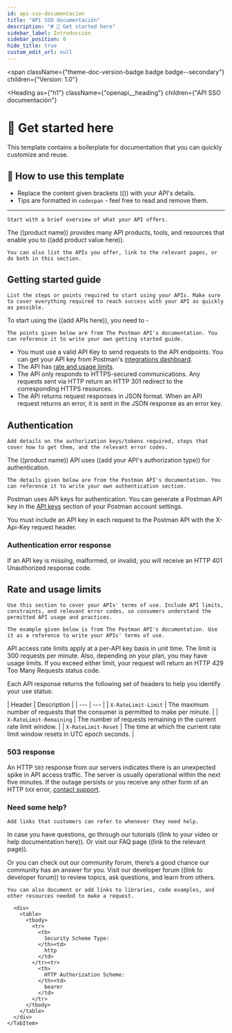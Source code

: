 ```yaml
---
id: api-sso-documentacion
title: "API SSO documentación"
description: "# 📄 Get started here"
sidebar_label: Introducción
sidebar_position: 0
hide_title: true
custom_edit_url: null
---
```



<span
  className={"theme-doc-version-badge badge badge--secondary"}
  children={"Version: 1.0"}
>
</span>

<Heading
  as={"h1"}
  className={"openapi__heading"}
  children={"API SSO documentación"}
>
</Heading>



# 📄 Get started here

This template contains a boilerplate for documentation that you can quickly customize and reuse.

## 🔖 How to use this template

- Replace the content given brackets (()) with your API's details.
- Tips are formatted in `codespan` - feel free to read and remove them.
    

---

`Start with a brief overview of what your API offers.`

The ((product name)) provides many API products, tools, and resources that enable you to ((add product value here)).

`You can also list the APIs you offer, link to the relevant pages, or do both in this section.`

## **Getting started guide**

`List the steps or points required to start using your APIs. Make sure to cover everything required to reach success with your API as quickly as possible.`

To start using the ((add APIs here)), you need to -

`The points given below are from The Postman API's documentation. You can reference it to write your own getting started guide.`

- You must use a valid API Key to send requests to the API endpoints. You can get your API key from Postman's [integrations dashboard](https://go.postman.co/settings/me/api-keys).
- The API has [rate and usage limits](https://learning.postman.com/docs/developer/postman-api/postman-api-rate-limits/).
- The API only responds to HTTPS-secured communications. Any requests sent via HTTP return an HTTP 301 redirect to the corresponding HTTPS resources.
- The API returns request responses in JSON format. When an API request returns an error, it is sent in the JSON response as an error key.
    

## Authentication

`Add details on the authorization keys/tokens required, steps that cover how to get them, and the relevant error codes.`

The ((product name)) API uses ((add your API's authorization type)) for authentication.

`The details given below are from the Postman API's documentation. You can reference it to write your own authentication section.`

Postman uses API keys for authentication. You can generate a Postman API key in the [API keys](https://postman.postman.co/settings/me/api-keys) section of your Postman account settings.

You must include an API key in each request to the Postman API with the X-Api-Key request header.

### Authentication error response

If an API key is missing, malformed, or invalid, you will receive an HTTP 401 Unauthorized response code.

## Rate and usage limits

`Use this section to cover your APIs' terms of use. Include API limits, constraints, and relevant error codes, so consumers understand the permitted API usage and practices.`

`The example given below is from The Postman API's documentation. Use it as a reference to write your APIs' terms of use.`

API access rate limits apply at a per-API key basis in unit time. The limit is 300 requests per minute. Also, depending on your plan, you may have usage limits. If you exceed either limit, your request will return an HTTP 429 Too Many Requests status code.

Each API response returns the following set of headers to help you identify your use status:

\| Header \| Description \|
\| --- \| --- \|
\| `X-RateLimit-Limit` \| The maximum number of requests that the consumer is permitted to make per minute. \|
\| `X-RateLimit-Remaining` \| The number of requests remaining in the current rate limit window. \|
\| `X-RateLimit-Reset` \| The time at which the current rate limit window resets in UTC epoch seconds. \|

### 503 response

An HTTP `503` response from our servers indicates there is an unexpected spike in API access traffic. The server is usually operational within the next five minutes. If the outage persists or you receive any other form of an HTTP `5XX` error, [contact support](https://support.postman.com/hc/en-us/requests/new/).

### **Need some help?**

`Add links that customers can refer to whenever they need help.`

In case you have questions, go through our tutorials ((link to your video or help documentation here)). Or visit our FAQ page ((link to the relevant page)).

Or you can check out our community forum, there’s a good chance our community has an answer for you. Visit our developer forum ((link to developer forum)) to review topics, ask questions, and learn from others.

`You can also document or add links to libraries, code examples, and other resources needed to make a request.`

<div
  style={{"marginBottom":"2rem"}}
>
  <Heading
    id={"authentication"}
    as={"h2"}
    className={"openapi-tabs__heading"}
    children={"Authentication"}
  >
  </Heading><SchemaTabs
    className={"openapi-tabs__security-schemes"}
  >
    <TabItem
      label={"HTTP: Bearer Auth"}
      value={"bearer"}
    >
      
      
      
      
      <div>
        <table>
          <tbody>
            <tr>
              <th>
                Security Scheme Type:
              </th><td>
                http
              </td>
            </tr><tr>
              <th>
                HTTP Authorization Scheme:
              </th><td>
                bearer
              </td>
            </tr>
          </tbody>
        </table>
      </div>
    </TabItem>
  </SchemaTabs>
</div>
      